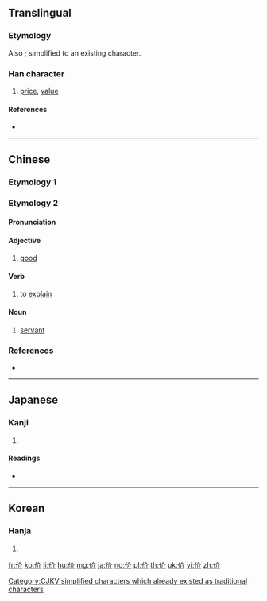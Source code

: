 {{also|價}}
==Translingual==
{{Han simplified forms|價|価|价}}
{{stroke order}}

===Etymology===
{{Han compound|人|介|c1=s|c2=p|ls=psc}}

Also {{Han simp|價|f=賈|t=介}}; simplified to an existing character.

[[Category:CJKV simplified characters which already existed as traditional characters]]

===Han character===
{{Han char|rn=9|rad=人|as=04|sn=6|four=28220|canj=OOLL|ids=⿰亻介}}

# [[price]], [[value]]

====References====
* {{Han ref|kx=0094.200|dkj=00412|dj=0200.110|hdz=10124.070|uh=4EF7|ud=20215|bh=C9B2|bd=51634}}

----

==Chinese==

===Etymology 1===
{{zh-see|價}}

===Etymology 2===
{{zh-forms}}

====Pronunciation====
{{zh-pron
|m=jiè
|oc=y
|mc=y
|cat=adj,verb,noun
}}

====Adjective====
{{zh-adj}}

# [[good]]

====Verb====
{{zh-adj}}

# to [[explain]]

====Noun====
{{zh-noun}}

# {{lb|zh|literary}} [[servant]]

===References===
* {{R:twedu|B00032}}

----

==Japanese==

===Kanji===
{{ja-kanji|grade=|rs=人04}}

# {{defn|lang=ja|sort=人04}}

====Readings====
* {{ja-readings|goon=[[け]] (ke)|kanon=[[かい]] (kai)|kun=[[よい]] (yoi), [[おおきい]] (ōkii), [[つかい]] (tsukai)}}

----

==Korean==

===Hanja===
{{ko-hanja|hangeul=개|rv=gae|mr=kae}}

# {{defn|lang=ko|sort=人04}}

[[fr:价]]
[[ko:价]]
[[li:价]]
[[hu:价]]
[[mg:价]]
[[ja:价]]
[[no:价]]
[[pl:价]]
[[th:价]]
[[uk:价]]
[[vi:价]]
[[zh:价]]